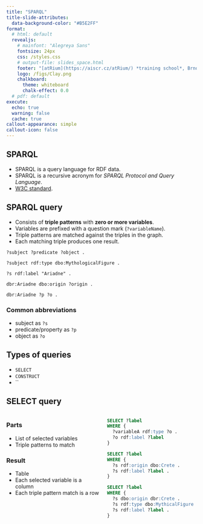 ```yaml
---
title: "SPARQL"
title-slide-attributes:
  data-background-color: "#B5E2FF"
format:
  # html: default
  revealjs:
    # mainfont: "Alegreya Sans"
    fontsize: 24px
    css: /styles.css
    # output-file: slides_space.html
    footer: "[atRium](https://aiscr.cz/atRium/) *training school*, Brno 2024 | [SPARQL](/sparql/index.qmd)"
    logo: /figs/Clay.png
    chalkboard:
      theme: whiteboard
      chalk-effect: 0.0
  # pdf: default
execute:
  echo: true
  warning: false
  cache: true
callout-appearance: simple
callout-icon: false
---
```


## SPARQL 

- SPARQL is a query language for RDF data.
- SPARQL is a recursive acronym for *SPARQL Protocol and Query Language*.
- [W3C standard](http://www.w3.org/TR/sparql11-query/).


## SPARQL query 

- Consists of **triple patterns** with **zero or more variables**.
- Variables are prefixed with a question mark (`?variableName`).
- Triple patterns are matched against the triples in the graph.
- Each matching triple produces one result.

`?subject ?predicate ?object .`

`?subject rdf:type dbo:MythologicalFigure .`

`?s rdf:label "Ariadne" .`

`dbr:Ariadne dbo:origin ?origin .`

`dbr:Ariadne ?p ?o .`

### Common abbreviations 

- subject as `?s`
- predicate/property as `?p`
- object as `?o`


## Types of queries 

- `SELECT`
- `CONSTRUCT`
- ``

## SELECT query 

:::: {.columns}
::: {.column}
### Parts 

- List of selected variables
- Triple patterns to match 

### Result 

- Table 
- Each selected variable is a column
- Each triple pattern match is a row
:::
::: {.column}
```.sql
SELECT ?label
WHERE {
  ?variableA rdf:type ?o .
  ?o rdf:label ?label
}
```

```.sql
SELECT ?label
WHERE {
  ?s rdf:origin dbo:Crete .
  ?s rdf:label ?label .
}
```

```.sql
SELECT ?label
WHERE {
  ?s dbo:origin dbr:Crete .
  ?s rdf:type dbo:MythicalFigure .
  ?s rdf:label ?label .
}
```
:::
::::

